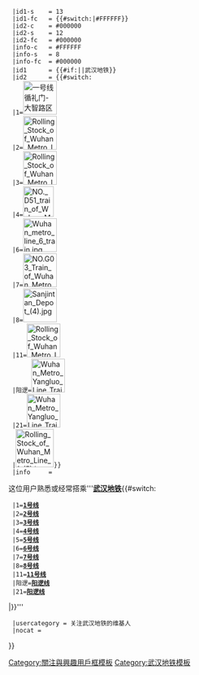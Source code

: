 {{Userbox-2
  |border-c = #000000
  |border-s = 1
  |id1-c    ={{#switch:{{{1}}}
  |1={{武汉地铁颜色|1|s}}
  |2={{武汉地铁颜色|2|s}}
  |3={{武汉地铁颜色|3|s}}
  |4={{武汉地铁颜色|4|s}}
  |5={{武汉地铁颜色|5|s}}
  |6={{武汉地铁颜色|6|s}}
  |7={{武汉地铁颜色|7|s}}
  |8={{武汉地铁颜色|8|s}}
  |11={{武汉地铁颜色|11|s}}
  |阳逻={{武汉地铁颜色|21|s}}
  |21={{武汉地铁颜色|21|s}}
  |#0067a4}}
  |id1-s    = 13
  |id1-fc   = {{#switch:{{{1}}}|#FFFFFF}}
  |id2-c    = #000000
  |id2-s    = 12
  |id2-fc   = #000000
  |info-c   = #FFFFFF
  |info-s   = 8
  |info-fc  = #000000
  |id1      = {{#if:{{{1|}}}|'''{{{1}}}'''|武汉地铁}}
  |id2      = {{#switch:{{{1}}}
  |1=[[File:一号线循礼门-大智路区间.jpg|66px]]
  |2=[[File:Rolling Stock of Wuhan Metro Line 2 2018-02-13 (2).jpg|66px]]
  |3=[[File:Rolling Stock of Wuhan Metro Line 3 2018-02-13.jpg|66px]]
  |4=[[File:NO. D51 train of Wuhan Metro Line 4.jpg|60px]]
  |6=[[File:Wuhan metro line 6 train.jpg|66px]]
  |7=[[File:NO.G03 Train of Wuhan Metro Line 7.jpg|66px]]
  |8=[[File:Sanjintan Depot (4).jpg|66px]]
  |11=[[File:Rolling Stock of Wuhan Metro Line 11 02APR2018 (05).jpg|66px]]
  |阳逻=[[File:Wuhan Metro Yangluo Line Train U05.jpg|66px]]
  |21=[[File:Wuhan Metro Yangluo Line Train U05.jpg|66px]]
  |[[File:Rolling Stock of Wuhan Metro Line 1 (5).jpg|75px]]}}
  |info     = <div class="center">这位用户熟悉或经常搭乘'''[[武汉地铁|'''武汉地铁''']]{{#switch:{{{1|}}}
  |1=[[武汉地铁1号线|'''1号线''']]
  |2=[[武汉地铁2号线|'''2号线''']]
  |3=[[武汉地铁3号线|'''3号线''']]
  |4=[[武汉地铁4号线|'''4号线''']]
  |5=[[武汉地铁5号线|'''5号线''']]
  |6=[[武汉地铁6号线|'''6号线''']]
  |7=[[武汉地铁7号线|'''7号线''']]
  |8=[[武汉地铁8号线|'''8号线''']]
  |11=[[武汉地铁11号线|'''11号线''']]
  |阳逻=[[武汉地铁阳逻线|'''阳逻线''']]
  |21=[[武汉地铁阳逻线|'''阳逻线''']]
|}}'''</div>
  |usercategory = 关注武汉地铁的维基人
  |nocat = {{{nocat|}}}
}}<noinclude><br/>
{{Documentation}}
[[Category:關注與興趣用戶框模板]][[Category:武汉地铁模板]]
</noinclude>